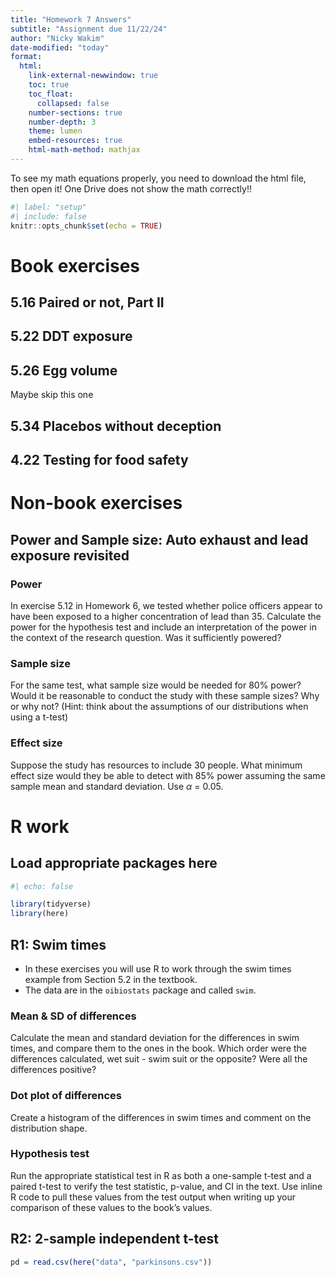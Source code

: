 ```yaml
---
title: "Homework 7 Answers"
subtitle: "Assignment due 11/22/24"
author: "Nicky Wakim"
date-modified: "today"
format: 
  html:
    link-external-newwindow: true
    toc: true
    toc_float:
      collapsed: false
    number-sections: true
    number-depth: 3
    theme: lumen
    embed-resources: true
    html-math-method: mathjax
---
```


::: callout-warning
To see my math equations properly, you need to download the html file, then open it! One Drive does not show the math correctly!!
:::

```r
#| label: "setup"
#| include: false
knitr::opts_chunk$set(echo = TRUE)
```

```{=html}
<style>
div.blue { background-color:#e6f0ff; border-radius: 5px; padding: 20px;}
</style>
```

# Book exercises


## 5.16 Paired or not, Part II {.unnumbered}

## 5.22 DDT exposure {.unnumbered}

## 5.26 Egg volume {.unnumbered}

Maybe skip this one

## 5.34 Placebos without deception {.unnumbered}

## 4.22 Testing for food safety {.unnumbered}

# Non-book exercises

## Power and Sample size: Auto exhaust and lead exposure revisited

### Power

In exercise 5.12 in Homework 6, we tested whether police officers appear to have been exposed to a higher concentration of lead than 35. Calculate the power for the hypothesis test and include an interpretation of the power in the context of the research question. Was it sufficiently powered? 



### Sample size

For the same test, what sample size would be needed for 80% power? Would it be reasonable to conduct the study with these sample sizes? Why or why not? (Hint: think about the assumptions of our distributions when using a t-test)


### Effect size

Suppose the study has resources to include 30 people. What minimum effect size would they be able to detect with 85% power assuming the same sample mean and standard deviation. Use $\alpha$ = 0.05. 

# R work

## Load appropriate packages here

```r
#| echo: false

library(tidyverse)
library(here)
```

## R1: Swim times

* In these exercises you will use R to work through the swim times example from Section 5.2 in the textbook. 
* The data are in the `oibiostats` package and called `swim`.


### Mean & SD of differences 

Calculate the mean and standard deviation for the differences in swim times, and compare them to the ones in the book. Which order were the differences calculated, wet suit - swim suit or the opposite? Were all the differences positive? 


### Dot plot of differences

Create a histogram of the differences in swim times and comment on the distribution shape. 


### Hypothesis test

Run the appropriate statistical test in R as both a one-sample t-test and a paired t-test to verify the test statistic, p-value, and CI in the text. Use inline R code to pull these values from the test output when writing up your comparison of these values to the book's values. 

## R2: 2-sample independent t-test

```r
pd = read.csv(here("data", "parkinsons.csv"))
```
